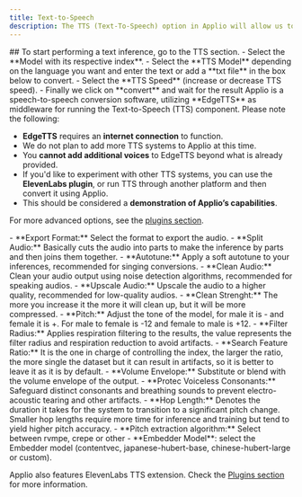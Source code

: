 ```yaml
---
title: Text-to-Speech
description: The TTS (Text-To-Speech) option in Applio will allow us to convert any voice to a text base without the need to use external software.
---
```



<ImageZoom src="/images/tts.png" alt="TTS"  width={1000} height={500}  className="rounded shadow-xl shadow-black/10 dark:shadow-white/10 border border-white/10"/>

<Steps>
## To start performing a text inference, go to the TTS section.

<Step>
- Select the **Model with its respective index**.
</Step>
<Step>
- Select the **TTS Model** depending on the language you want and enter the text or add a **txt file** in the box below to convert.
</Step>
<Step>
- Select the **TTS Speed** (increase or decrease TTS speed).
</Step>
<Step>
- Finally we click on **convert** and wait for the result
</Step>
</Steps>

<Callout type="info" className="shadow-xl shadow-blue-500/10">
Applio is a speech-to-speech conversion software, utilizing **EdgeTTS** as middleware for running the Text-to-Speech (TTS) component. Please note the following:

- **EdgeTTS** requires an **internet connection** to function.
- We do not plan to add more TTS systems to Applio at this time.
- You **cannot add additional voices** to EdgeTTS beyond what is already provided.
- If you'd like to experiment with other TTS systems, you can use the **ElevenLabs plugin**, or run TTS through another platform and then convert it using Applio.
- This should be considered a **demonstration of Applio’s capabilities**.
</Callout>

For more advanced options, see the [plugins section](/docs/applio/getting-started/plugins).

<Accordions>
<Accordion title="Advanced settings">
- **Export Format:** Select the format to export the audio.
- **Split Audio:** Basically cuts the audio into parts to make the inference by parts and then joins them together.
- **Autotune:** Apply a soft autotune to your inferences, recommended for singing conversions.
- **Clean Audio:** Clean your audio output using noise detection algorithms, recommended for speaking audios.
- **Upscale Audio:** Upscale the audio to a higher quality, recommended for low-quality audios.
- **Clean Strenght:** The more you increase it the more it will clean up, but it will be more compressed.
- **Pitch:** Adjust the tone of the model, for male it is - and female it is +. For male to female is -12 and female to male is +12.
- **Filter Radius:** Applies respiration filtering to the results, the value represents the filter radius and respiration reduction to avoid artifacts.
- **Search Feature Ratio:** It is the one in charge of controlling the index, the larger the ratio, the more single the dataset but it can result in artifacts, so it is better to leave it as it is by default.
- **Volume Envelope:** Substitute or blend with the volume envelope of the output.
- **Protec Voiceless Consonants:** Safeguard distinct consonants and breathing sounds to prevent electro-acoustic tearing and other artifacts.
- **Hop Length:** Denotes the duration it takes for the system to transition to a significant pitch change. Smaller hop lengths require more time for inference and training but tend to yield higher pitch accuracy.
- **Pitch extraction algorithm:** Select between rvmpe, crepe or other
- **Embedder Model**: select the Embedder model (contentvec, japanese-hubert-base, chinese-hubert-large or custom).

Applio also features ElevenLabs TTS extension. Check the [Plugins section](/docs/applio/getting-started/plugins) for more information.
</Accordion>
</Accordions>